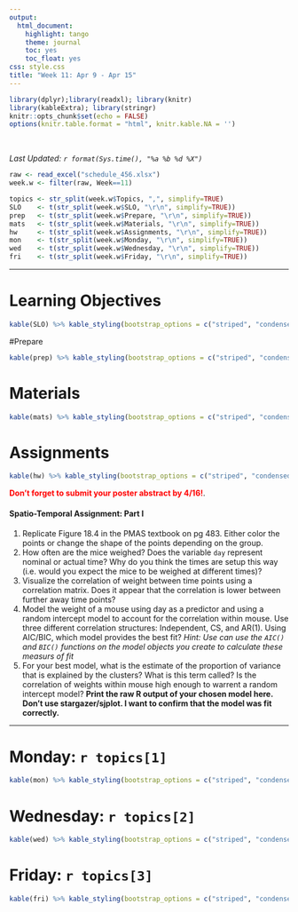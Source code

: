 ```yaml
---
output:
  html_document:
    highlight: tango
    theme: journal
    toc: yes
    toc_float: yes
css: style.css
title: "Week 11: Apr 9 - Apr 15"
---
```


```r
library(dplyr);library(readxl); library(knitr)
library(kableExtra); library(stringr)
knitr::opts_chunk$set(echo = FALSE)
options(knitr.table.format = "html", knitr.kable.NA = '') 
```
<br>

_Last Updated: `r format(Sys.time(), "%a %b %d %X")` _
<br>


```r
raw <- read_excel("schedule_456.xlsx")
week.w <- filter(raw, Week==11)

topics <- str_split(week.w$Topics, ",", simplify=TRUE)
SLO    <- t(str_split(week.w$SLO, "\r\n", simplify=TRUE))
prep   <- t(str_split(week.w$Prepare, "\r\n", simplify=TRUE))
mats   <- t(str_split(week.w$Materials, "\r\n", simplify=TRUE))
hw     <- t(str_split(week.w$Assignments, "\r\n", simplify=TRUE))
mon    <- t(str_split(week.w$Monday, "\r\n", simplify=TRUE))
wed    <- t(str_split(week.w$Wednesday, "\r\n", simplify=TRUE))
fri    <- t(str_split(week.w$Friday, "\r\n", simplify=TRUE))
```

----

# Learning Objectives
```r
kable(SLO) %>% kable_styling(bootstrap_options = c("striped", "condensed"))
```

#Prepare
```r
kable(prep) %>% kable_styling(bootstrap_options = c("striped", "condensed"))
```

# Materials
```r
kable(mats) %>% kable_styling(bootstrap_options = c("striped", "condensed"))
```

# Assignments
```r
kable(hw) %>% kable_styling(bootstrap_options = c("striped", "condensed"))
```
<span style="color:red">**Don't forget to submit your poster abstract by 4/16!**</span>.


#### Spatio-Temporal Assignment: Part I

1. Replicate Figure 18.4 in the PMAS textbook on pg 483. Either color the points or change the shape of the points depending on the group. 
2. How often are the mice weighed? Does the variable `day` represent nominal or actual time? Why do you think the times are setup this way (i.e. would you expect the mice to be weighed at different times)? 
3. Visualize the correlation of weight between time points using a correlation matrix. Does it appear that the correlation is lower between further away time points? 
4. Model the weight of a mouse using day as a predictor and using a random intercept model to account for the correlation within mouse. Use three different correlation structures: Independent, CS, and AR(1). Using AIC/BIC, which model provides the best fit? _Hint: Use can use the `AIC()` and `BIC()` functions on the model objects you create to calculate these measurs of fit_
5. For your best model, what is the estimate of the proportion of variance that is explained by the clusters? What is this term called? Is the correlation of weights within mouse high enough to warrent a random intercept model? **Print the raw R output of your chosen model here. Don't use stargazer/sjplot. I want to confirm that the model was fit correctly.**

----

# Monday: `r topics[1]`

```r
kable(mon) %>% kable_styling(bootstrap_options = c("striped", "condensed"))
```


# Wednesday: `r topics[2]`

```r
kable(wed) %>% kable_styling(bootstrap_options = c("striped", "condensed"))
```


# Friday: `r topics[3]`

```r
kable(fri) %>% kable_styling(bootstrap_options = c("striped", "condensed"))
```


